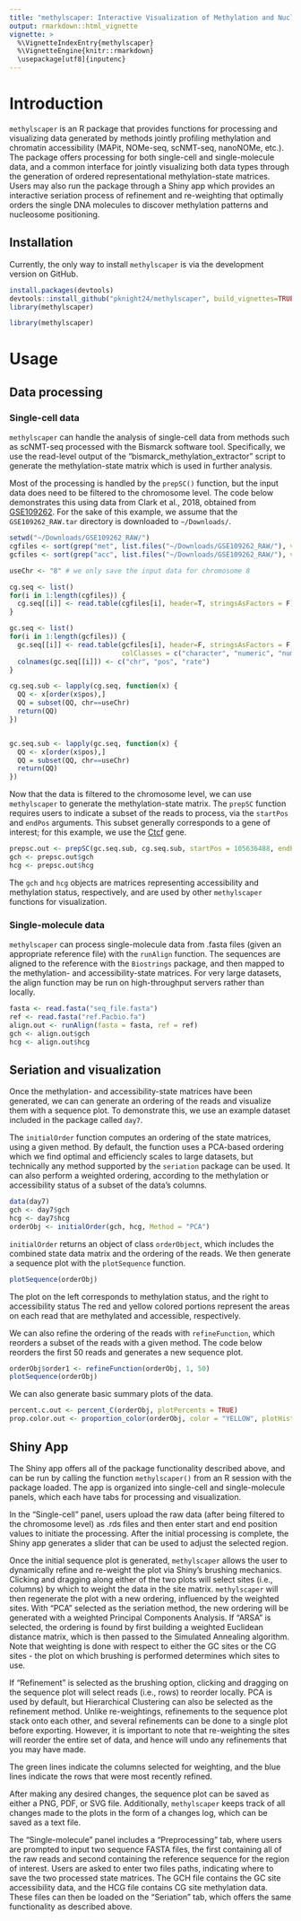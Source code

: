 ```yaml
---
title: "methylscaper: Interactive Visualization of Methylation and Nucleosome Occupancy Data"
output: rmarkdown::html_vignette
vignette: >
  %\VignetteIndexEntry{methylscaper}
  %\VignetteEngine{knitr::rmarkdown}
  \usepackage[utf8]{inputenc}
---
```


# Introduction

`methylscaper` is an R package that provides functions for processing and
visualizing data generated by methods jointly profiling methylation and chromatin accessibility (MAPit, NOMe-seq, scNMT-seq, nanoNOMe, etc.). The package offers processing for
both single-cell and single-molecule data, and a common interface for jointly visualizing both data types through the generation of ordered representational methylation-state matrices. Users may also run the package through a Shiny app which provides an interactive seriation
process of refinement and re-weighting that optimally orders the single DNA molecules to discover methylation patterns and nucleosome positioning.

## Installation

Currently, the only way to install `methylscaper` is via the development version on GitHub.

```r
install.packages(devtools)
devtools::install_github("pknight24/methylscaper", build_vignettes=TRUE)
library(methylscaper)
```

```r
library(methylscaper)
```

# Usage

## Data processing

### Single-cell data

`methylscaper` can handle the analysis of single-cell data from methods such as scNMT-seq processed
with the Bismarck software tool. Specifically, we use the read-level output of
the "bismarck\_methylation\_extractor" script to generate the
methylation-state matrix which is used in further analysis.

Most of the processing is handled by the `prepSC()` function, but the
input data does need to be filtered to the chromosome level. The code
below demonstrates this using data from Clark et al., 2018,
obtained from
[GSE109262](https://www.ncbi.nlm.nih.gov/geo/query/acc.cgi?acc=GSE109262). For
the sake of this example, we assume that the `GSE109262_RAW.tar`
directory is downloaded to `~/Downloads/`.

```r
setwd("~/Downloads/GSE109262_RAW/")
cgfiles <- sort(grep("met", list.files("~/Downloads/GSE109262_RAW/"), value = T))
gcfiles <- sort(grep("acc", list.files("~/Downloads/GSE109262_RAW/"), value = T))

useChr <- "8" # we only save the input data for chromosome 8

cg.seq <- list()
for(i in 1:length(cgfiles)) {
  cg.seq[[i]] <- read.table(cgfiles[i], header=T, stringsAsFactors = F)
}

gc.seq <- list()
for(i in 1:length(gcfiles)) {
  gc.seq[[i]] <- read.table(gcfiles[i], header=F, stringsAsFactors = F, 
                            colClasses = c("character", "numeric", "numeric"))
  colnames(gc.seq[[i]]) <- c("chr", "pos", "rate")
}

cg.seq.sub <- lapply(cg.seq, function(x) {
  QQ <- x[order(x$pos),]
  QQ = subset(QQ, chr==useChr)
  return(QQ)
})


gc.seq.sub <- lapply(gc.seq, function(x) {
  QQ <- x[order(x$pos),]
  QQ = subset(QQ, chr==useChr)
  return(QQ)
})
```

Now that the data is filtered to the chromosome level, we can use `methylscaper` to
generate the methylation-state matrix. The `prepSC` function
requires users to indicate a subset of the reads to process, via the
`startPos` and `endPos` arguments. This subset generally corresponds
to a gene of interest; for this example, we use the
[Ctcf](http://www.informatics.jax.org/marker/MGI:109447) gene.

```r
prepsc.out <- prepSC(gc.seq.sub, cg.seq.sub, startPos = 105636488, endPos = 105636993)
gch <- prepsc.out$gch
hcg <- prepsc.out$hcg
```
The `gch` and `hcg` objects are matrices representing accessibility
and methylation status, respectively, and are used by other
`methylscaper` functions for visualization.

### Single-molecule data

`methylscaper` can process single-molecule data from .fasta files
(given an appropriate reference file) with
the `runAlign` function. The sequences are aligned to the reference
with the `Biostrings` package, and then mapped to the methylation- and
accessibility-state matrices. For very large datasets, the align function may be run on high-throughput servers rather than locally.

```r
fasta <- read.fasta("seq_file.fasta")
ref <- read.fasta("ref.Pacbio.fa")
align.out <- runAlign(fasta = fasta, ref = ref)
gch <- align.out$gch
hcg <- align.out$hcg
```

## Seriation and visualization

Once the methylation- and accessibility-state matrices have been
generated, we can can generate an ordering of the reads and visualize
them with a sequence plot. To demonstrate this, we use an example
dataset included in the package called `day7`.

The `initialOrder` function computes an ordering of the state
matrices, using a given method. By default, the function uses a
PCA-based ordering which we find optimal and efficiencly scales to large datasets, but technically any method supported by the `seriation` package can be used. It can also perform a weighted ordering,
according to the methylation or accessibility status of a subset of the data's columns.

```r
data(day7)
gch <- day7$gch
hcg <- day7$hcg
orderObj <- initialOrder(gch, hcg, Method = "PCA")
```

`initialOrder` returns an object of class `orderObject`, which
includes the combined state data matrix and the ordering of the
reads. We then generate a sequence plot with the `plotSequence`
function.

```r
plotSequence(orderObj)
```

The plot on the left corresponds to methylation status, and the right to
accessibility status The red and yellow colored portions represent the areas on each
read that are methylated and accessible, respectively.

We can also refine the ordering of the reads with `refineFunction`,
which reorders a subset of the reads with a given method. The
code below reorders the first 50 reads and generates a new sequence plot.

```r
orderObj$order1 <- refineFunction(orderObj, 1, 50)
plotSequence(orderObj)
```

We can also generate basic summary plots of the data.

```r
percent.c.out <- percent_C(orderObj, plotPercents = TRUE)
prop.color.out <- proportion_color(orderObj, color = "YELLOW", plotHistogram = TRUE)
```



## Shiny App

The Shiny app offers all of the package functionality described above, and can be run
by calling the function `methylscaper()` from an R session with the
package loaded. The app is organized into single-cell and
single-molecule panels, which each have tabs for processing and
visualization.

In the "Single-cell" panel, users upload the raw data (after being filtered
to the chromosome level) as .rds files and then enter start and end
position values to initiate the processing. After the initial
processing is complete, the Shiny app generates a slider that can be
used to adjust the selected region. 

Once the initial sequence plot is generated, `methylscaper` allows the
user to dynamically refine and re-weight the plot via Shiny's brushing
mechanics. Clicking and dragging along either of the two plots will
select sites (i.e., columns) by which to weight the data in the site
matrix. `methylscaper` will then regenerate the plot with a new
ordering, influenced by the weighted sites. With "PCA" selected as the
seriation method, the new ordering will be generated with a weighted
Principal Components Analysis. If "ARSA" is selected, the ordering is found by first
building a weighted Euclidean distance matrix, which is then passed to
the Simulated Annealing algorithm. Note that weighting is
done with respect to either the GC sites or the CG sites - the plot on
which brushing is performed determines which sites to use.


If "Refinement" is selected as the brushing option, clicking and
dragging on the sequence plot will select reads (i.e., rows) to
reorder locally. PCA is used by default, but Hierarchical Clustering
can also be selected as the refinement method. Unlike re-weightings,
refinements to the sequence plot stack onto each other, and several
refinements can be done to a single plot before exporting. However, it
is important to note that re-weighting the sites will reorder the
entire set of data, and hence will undo any refinements that you may
have made.

The green lines indicate the columns selected for weighting, and the
blue lines indicate the rows that were most recently refined.

After making any desired changes, the sequence plot can be saved as
either a PNG, PDF, or SVG file. Additionally, `methylscaper` keeps
track of all changes made to the plots in the form of a changes log,
which can be saved as a text file.

The "Single-molecule" panel includes a "Preprocessing" tab, where
users are prompted to input two sequence FASTA files, the first
containing all of the raw reads and second containing the reference
sequence for the region of interest. Users are asked to enter two
files paths, indicating where to save the 
two processed state matrices. The GCH file contains the GC site
accessibility data, and the HCG file contains CG site methylation data. These files can
then be loaded on the "Seriation" tab, which offers the same
functionality as described above.
